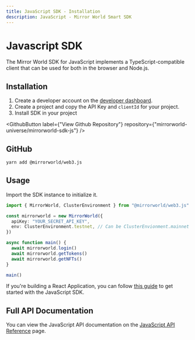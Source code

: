 ```yaml
---
title: JavaScript SDK - Installation
description: JavaScript - Mirror World Smart SDK
---
```


# Javascript SDK

The Mirror World SDK for JavaScript implements a TypeScript-compatible client that can be used for both
in the browser and Node.js.

## Installation
1. Create a developer account on the [developer dashboard](https://app.mirrorworld.fun).
2. Create a project and copy the API Key and `clientId` for your project.
3. Install SDK in your project

<GithubButton label={"View Github Repository"} repository={"mirrorworld-universe/mirrorworld-sdk-js"} />

## GitHub
```bash
yarn add @mirrorworld/web3.js
```

## Usage
Import the SDK instance to initialize it.

```ts
import { MirrorWorld, ClusterEnvironment } from "@mirrorworld/web3.js"

const mirrorworld = new MirrorWorld({
  apiKey: "YOUR_SECRET_API_KEY",
  env: ClusterEnvironment.testnet, // Can be ClusterEnvionment.mainnet for mainnet
})

async function main() {
  await mirrorworld.login()
  await mirrorworld.getTokens()
  await mirrorworld.getNFTs()
}

main()
```

If you're building a React Application, you can follow [this guide](/guides/getting-started-with-mirrorworld-sdk) to get started with the JavaScript SDK.

## Full API Documentation
You can view the JavaScript API documentation on the [JavaScript API Reference](/js/js-api) page.

